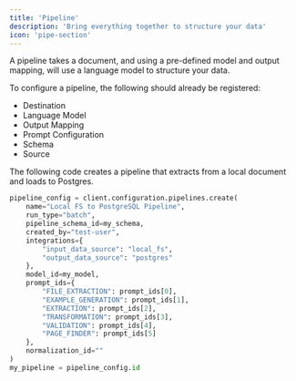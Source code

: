 ```yaml
---
title: 'Pipeline'
description: 'Bring everything together to structure your data'
icon: 'pipe-section'
---
```


A pipeline takes a document, and using a pre-defined model and output mapping, will use a language model to structure your data.

To configure a pipeline, the following should already be registered:
- Destination
- Language Model
- Output Mapping
- Prompt Configuration
- Schema
- Source

The following code creates a pipeline that extracts from a local document and loads to Postgres.

```python create_pipeline.py
pipeline_config = client.configuration.pipelines.create(
	name="Local FS to PostgreSQL Pipeline",
	run_type="batch",
	pipeline_schema_id=my_schema,
	created_by="test-user",
	integrations={
    	"input_data_source": "local_fs",
    	"output_data_source": "postgres"
	},
	model_id=my_model,
	prompt_ids={
    	"FILE_EXTRACTION": prompt_ids[0],
    	"EXAMPLE_GENERATION": prompt_ids[1],
    	"EXTRACTION": prompt_ids[2],
    	"TRANSFORMATION": prompt_ids[3],
    	"VALIDATION": prompt_ids[4],
    	"PAGE_FINDER": prompt_ids[5]
	},
	normalization_id=""
)
my_pipeline = pipeline_config.id
```
